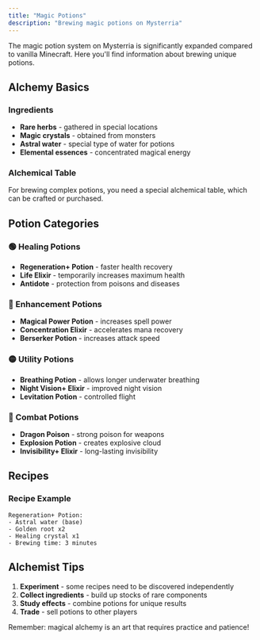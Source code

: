 ```yaml
---
title: "Magic Potions"
description: "Brewing magic potions on Mysterria"
---
```


The magic potion system on Mysterria is significantly expanded compared to vanilla Minecraft. Here you'll find information about brewing unique potions.

## Alchemy Basics

### Ingredients
- **Rare herbs** - gathered in special locations
- **Magic crystals** - obtained from monsters
- **Astral water** - special type of water for potions
- **Elemental essences** - concentrated magical energy

### Alchemical Table
For brewing complex potions, you need a special alchemical table, which can be crafted or purchased.

## Potion Categories

### 🟢 Healing Potions
- **Regeneration+ Potion** - faster health recovery
- **Life Elixir** - temporarily increases maximum health
- **Antidote** - protection from poisons and diseases

### 🔵 Enhancement Potions
- **Magical Power Potion** - increases spell power
- **Concentration Elixir** - accelerates mana recovery
- **Berserker Potion** - increases attack speed

### 🟡 Utility Potions
- **Breathing Potion** - allows longer underwater breathing
- **Night Vision+ Elixir** - improved night vision
- **Levitation Potion** - controlled flight

### 🔴 Combat Potions
- **Dragon Poison** - strong poison for weapons
- **Explosion Potion** - creates explosive cloud
- **Invisibility+ Elixir** - long-lasting invisibility

## Recipes

### Recipe Example
```
Regeneration+ Potion:
- Astral water (base)
- Golden root x2
- Healing crystal x1
- Brewing time: 3 minutes
```

## Alchemist Tips

1. **Experiment** - some recipes need to be discovered independently
2. **Collect ingredients** - build up stocks of rare components
3. **Study effects** - combine potions for unique results
4. **Trade** - sell potions to other players

Remember: magical alchemy is an art that requires practice and patience!